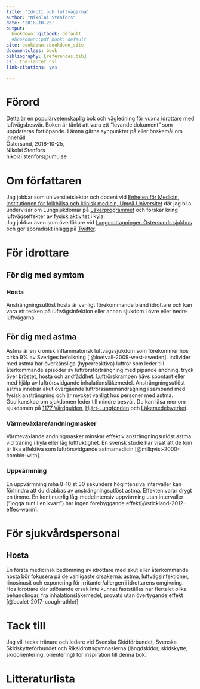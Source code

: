 ```yaml
---
title: "Idrott och luftvägarna"
author: "Nikolai Stenfors"
date: '2018-10-25'
output:
  bookdown::gitbook: default
  #bookdown::pdf_book: default
site: bookdown::bookdown_site
documentclass: book
bibliography: [references.bib]
csl: the-lancet.csl
link-citations: yes

---
```

# Förord
Detta är en populärvetenskaplig bok och vägledning för vuxna idrottare med luftvägsbesvär. Boken är tänkt att vara ett "levande dokument" som uppdateras fortlöpande. Lämna gärna synpunkter på eller önskemål om innehåll.  
Östersund, 2018-10-25,      
Nikolai Stenfors  
nikolai.stenfors@umu.se   

# Om författaren
Jag jobbar som universitetslektor och docent vid [Enheten för Medicin, Institutionen för folkhälsa och klinisk medicin, Umeå Universitet](https://www.umu.se/personal/nikolai-stenfors/)  där jag bl.a. undervisar om Lungsjukdomar på [Läkarprogrammet](https://www.umu.se/utbildning/program/lakarprogrammet) och forskar kring luftvägseffekter av fysisk aktivitet i kyla.    
Jag jobbar även som överläkare vid [Lungmottagningen Östersunds sjukhus](https://www.1177.se/Jamtland-Harjedalen/Hitta-vard/Jamtland/Kontakt/Lung-och-allergimottagningen/?ar=True) och gör sporadiskt inlägg på [Twitter](https://twitter.com/StenforsN).

# För idrottare

## För dig med symtom

### Hosta
Ansträngningsutlöst hosta är vanligt förekommande bland idrottare och kan vara ett tecken på luftvägsinfektion eller annan sjukdom i övre eller nedre luftvägarna.

## För dig med astma   
Astma är en kronisk inflammatorisk luftvägssjukdom som förekommer hos cirka 9% av Sveriges befolkning [ @loetvall-2009-west-sweden]. Individer med astma har överkänsliga (hyperreaktiva) luftrör som leder till återkommande episoder av luftrörsförträngning med pipande andning, tryck över bröstet, hosta och andfåddhet. Luftrörskrampen hävs spontant eller med hjälp av luftrörsvidgande inhalationsläkemedel. Ansträngningsutlöst astma innebär akut övergående luftrörssammandragning i samband med fysisk ansträngning och är mycket vanligt hos personer med astma.  
God kunskap om sjukdomen leder till mindre besvär. Du kan läsa mer om sjukdomen på [1177 Vårdguiden](https://www.1177.se/Jamtland-Harjedalen/Fakta-och-rad/Sjukdomar/Astma/), [Hjärt-Lungfonden](https://www.hjart-lungfonden.se/Sjukdomar/Lungsjukdomar/Astma/) och [Läkemedelsverket](https://lakemedelsverket.se/malgrupp/Allmanhet/Behandlingsrekommendationerna/Behandlingsrekommendationer-A-O/Behandlingsrekommendationer---listan/Astma/).

### Värmeväxlare/andningmasker
Värmeväxlande andningmasker minskar effektiv ansträngningsutlöst astma vid träning i kyla eller låg luftfuktighet. 
En svensk studie har visat att de tom är lika effektiva som luftrörsvidgande astmamedicin [@millqvist-2000-combin-with].    

### Uppvärmning
En uppvärmning mha 8-10 st 30 sekunders högintensiva intervaller kan förhindra att du drabbas av  ansträngningsutlöst astma. Effekten varar drygt en timme. En kontinuerlig låg-medelintensiv uppvärming utan intervaller ("jogga runt i en kvart") har ingen förebyggande effekt[@stickland-2012-effec-warm].     

# För sjukvårdspersonal

## Hosta
En första medicinsk bedömning av idrottare med akut eller återkommande hosta bör fokusera på de vanligaste orsakerna: astma, luftvägsinfektioner, rinosinusit och exponering för irritanter/allergen i idrottarens omgivning. Hos idrottare där utlösande orsak inte kunnat fastställas har flertalet olika behandlingar, fra inhalationsläkemedel, provats utan övertygande effekt [@boulet-2017-cough-athlet] 

# Tack till  
Jag vill tacka tränare och ledare vid Svenska Skidförbundet, Svenska Skidskytteförbundet och Riksidrottsgymnasierna (längdskidor, skidskytte, skidorientering, orientering) för inspiration till denna bok.


# Litteraturlista  